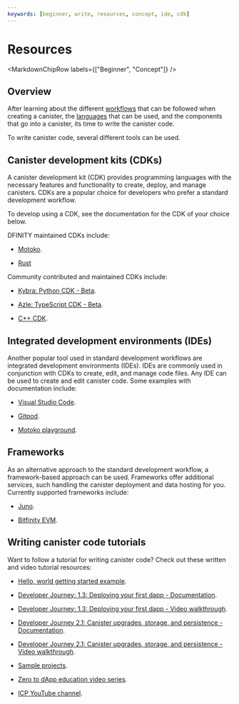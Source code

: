 ```yaml
---
keywords: [beginner, write, resources, concept, ide, cdk]
---
```



# Resources

<MarkdownChipRow labels={["Beginner", "Concept"]} />

## Overview

After learning about the different [workflows](./overview.mdx) that can be followed when creating a canister, the [languages](./overview.mdx#choosing-the-programming-language-for-the-backend) that can be used, and the components that go into a canister, its time to write the canister code.

To write canister code, several different tools can be used.

## Canister development kits (CDKs)

A canister development kit (CDK) provides programming languages with the necessary features and functionality to create, deploy, and manage canisters. CDKs are a popular choice for developers who prefer a standard development workflow.

To develop using a CDK, see the documentation for the CDK of your choice below.

DFINITY maintained CDKs include:

- [Motoko](/docs/current/developer-docs/backend/motoko).

- [Rust](/docs/current/developer-docs/backend/rust)

Community contributed and maintained CDKs include:

- [Kybra: Python CDK - Beta](/docs/current/developer-docs/backend/python).

- [Azle: TypeScript CDK - Beta](/docs/current/developer-docs/backend/typescript).

- [C++ CDK](https://docs.icpp.world/).

## Integrated development environments (IDEs)

Another popular tool used in standard development workflows are integrated development environments (IDEs). IDEs are commonly used in conjunction with CDKs to create, edit, and manage code files. Any IDE can be used to create and edit canister code. Some examples with documentation include:

- [Visual Studio Code](/docs/current/developer-docs/developer-tools/ide/vs-code).

- [Gitpod](/docs/current/developer-docs/developer-tools/ide/gitpod).

- [Motoko playground](/docs/current/developer-docs/developer-tools/ide/playground).

## Frameworks

As an alternative approach to the standard development workflow, a framework-based approach can be used. Frameworks offer additional services, such handling the canister deployment and data hosting for you. Currently supported frameworks include:

- [Juno](docs/current/developer-docs/web-apps/frameworks/juno).

- [Bitfinity EVM](docs/current/developer-docs/backend/solidity).

## Writing canister code tutorials

Want to follow a tutorial for writing canister code? Check out these written and video tutorial resources:

- [Hello, world getting started example](/docs/current/developer-docs/getting-started/hello-world).

- [Developer Journey: 1.3: Deploying your first dapp - Documentation](/docs/current/tutorials/developer-journey/level-1/1.3-first-dapp).

- [Developer Journey: 1.3: Deploying your first dapp - Video walkthrough](https://www.youtube.com/watch?v=oBUpJ4CqmN0).

- [Developer Journey 2.1: Canister upgrades, storage, and persistence - Documentation](/docs/current/tutorials/developer-journey/level-2/2.1-storage-persistence).

- [Developer Journey 2.1: Canister upgrades, storage, and persistence - Video walkthrough](https://www.youtube.com/watch?v=-aXjKSz_oXc).

- [Sample projects](/docs/current/samples/overview).

- [Zero to dApp education video series](https://youtube.com/playlist?list=PLuhDt1vhGcrcRcHvSKmxIgJAh1b3rcR7N&si=sIElj5bAkJeMqDoA).

- [ICP YouTube channel](https://www.youtube.com/dfinity).

